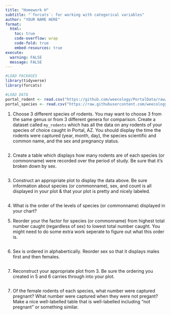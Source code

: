 ```yaml
---
title: "Homework H"
subtitle: "`forcats`: for working with categorical variables"
author: "YOUR NAME HERE"
format:
  html:
    toc: true
    code-overflow: wrap
    code-fold: true
    embed-resources: true
execute: 
  warning: FALSE
  message: FALSE
---
```


```r
#LOAD PACKAGES 
library(tidyverse)
library(forcats)

#LOAD DATA
portal_rodent <- read.csv("https://github.com/weecology/PortalData/raw/main/Rodents/Portal_rodent.csv")
portal_species <- read.csv("https://raw.githubusercontent.com/weecology/PortalData/main/Rodents/Portal_rodent_species.csv")
```

1.  Choose 3 different species of rodents. You may want to choose 3 from the same genus or from 3 different genera for comparison. Create a dataset called `my_rodents` which has all the data on any rodents of your species of choice caught in Portal, AZ. You should display the time the rodents were captured (year, month, day), the species scientific and common name, and the sex and pregnancy status. 

```r

```


2. Create a table which displays how many rodents are of each species (or commonname) were recorded over the period of study. Be sure that it's broken down by sex. 

```r

```

3. Construct an appropriate plot to display the data above. Be sure information about species (or commonname), sex, and count is all displayed in your plot & that your plot is pretty and nicely labeled. 

```r

```

4. What is the order of the levels of species (or commonname) displayed in your chart?  



5. Reorder your the factor for species (or commonname) from highest total number caught (regardless of sex) to lowest total number caught. You might need to do some extra work seperate to figure out what this order is. 

```r

```

6. Sex is ordered in alphabertically. Reorder sex so that it displays males first and then females. 

```r

```


7. Reconstruct your appropriate plot from 3. Be sure the ordering you created in 5 and 6 carries through into your plot. 

```r

```

7. Of the female rodents of each species, what number were captured pregnant? What number were captured when they were not pregant? Make a nice well-labelled table that is well-labelled including "not pregnant" or something similar. 

```r

```






